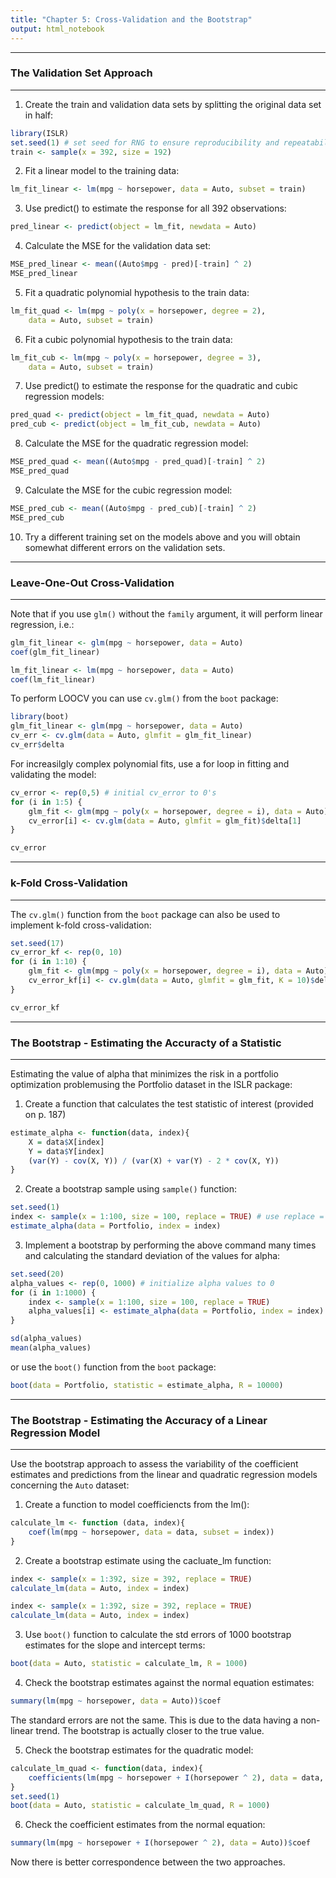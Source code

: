 ```yaml
---
title: "Chapter 5: Cross-Validation and the Bootstrap"
output: html_notebook
---
```


---

### The Validation Set Approach

---

1) Create the train and validation data sets by splitting the original data set in half:

```r
library(ISLR)
set.seed(1) # set seed for RNG to ensure reproducibility and repeatability of results
train <- sample(x = 392, size = 192)
```

2) Fit a linear model to the training data:

```r
lm_fit_linear <- lm(mpg ~ horsepower, data = Auto, subset = train)
```

3) Use predict() to estimate the response for all 392 observations:

```r
pred_linear <- predict(object = lm_fit, newdata = Auto)
```

4) Calculate the MSE for the validation data set:

```r
MSE_pred_linear <- mean((Auto$mpg - pred)[-train] ^ 2)
MSE_pred_linear
```

5) Fit a quadratic polynomial hypothesis to the train data:

```r
lm_fit_quad <- lm(mpg ~ poly(x = horsepower, degree = 2), 
    data = Auto, subset = train)
```

6) Fit a cubic polynomial hypothesis to the train data:

```r
lm_fit_cub <- lm(mpg ~ poly(x = horsepower, degree = 3),
    data = Auto, subset = train)
```

7) Use predict() to estimate the response for the quadratic and cubic regression models:

```r
pred_quad <- predict(object = lm_fit_quad, newdata = Auto)
pred_cub <- predict(object = lm_fit_cub, newdata = Auto)
```

8) Calculate the MSE for the quadratic regression model:

```r
MSE_pred_quad <- mean((Auto$mpg - pred_quad)[-train] ^ 2)
MSE_pred_quad
```

9) Calculate the MSE for the cubic regression model:

```r
MSE_pred_cub <- mean((Auto$mpg - pred_cub)[-train] ^ 2)
MSE_pred_cub
```

10) Try a different training set on the models above and you will obtain somewhat different errors on the validation sets. 

---

### Leave-One-Out Cross-Validation

---

Note that if you use `glm()` without the `family` argument, it will perform linear regression, i.e.:

```r
glm_fit_linear <- glm(mpg ~ horsepower, data = Auto)
coef(glm_fit_linear)
```

```r
lm_fit_linear <- lm(mpg ~ horsepower, data = Auto)
coef(lm_fit_linear)
```

To perform LOOCV you can use `cv.glm()` from the `boot` package:

```r
library(boot)
glm_fit_linear <- glm(mpg ~ horsepower, data = Auto)
cv_err <- cv.glm(data = Auto, glmfit = glm_fit_linear)
cv_err$delta
```

For increasilgly complex polynomial fits, use a for loop in fitting and validating the model:

```r
cv_error <- rep(0,5) # initial cv_error to 0's
for (i in 1:5) {
    glm_fit <- glm(mpg ~ poly(x = horsepower, degree = i), data = Auto)
    cv_error[i] <- cv.glm(data = Auto, glmfit = glm_fit)$delta[1]
}

cv_error
```

---

### k-Fold Cross-Validation

---

The `cv.glm()` function from the `boot` package can also be used to implement k-fold cross-validation:

```r
set.seed(17)
cv_error_kf <- rep(0, 10)
for (i in 1:10) {
    glm_fit <- glm(mpg ~ poly(x = horsepower, degree = i), data = Auto)
    cv_error_kf[i] <- cv.glm(data = Auto, glmfit = glm_fit, K = 10)$delta[1]
}

cv_error_kf
```

---

### The Bootstrap - Estimating the Accuracty of a Statistic 

---

Estimating the value of alpha that minimizes the risk in a portfolio optimization problemusing the Portfolio dataset in the ISLR package:

1) Create a function that calculates the test statistic of interest (provided on p. 187)

```r
estimate_alpha <- function(data, index){
    X = data$X[index]
    Y = data$Y[index]
    (var(Y) - cov(X, Y)) / (var(X) + var(Y) - 2 * cov(X, Y))
}
```

2) Create a bootstrap sample using `sample()` function:

```r
set.seed(1)
index <- sample(x = 1:100, size = 100, replace = TRUE) # use replace = TRUE in sample() to perform bootstrapping
estimate_alpha(data = Portfolio, index = index)
```

3) Implement a bootstrap by performing the above command many times and calculating the standard deviation of the values for alpha:

```r
set.seed(20)
alpha_values <- rep(0, 1000) # initialize alpha values to 0
for (i in 1:1000) {
    index <- sample(x = 1:100, size = 100, replace = TRUE) 
    alpha_values[i] <- estimate_alpha(data = Portfolio, index = index)
}

sd(alpha_values)
mean(alpha_values)
```

or use the `boot()` function from the `boot` package:

```r
boot(data = Portfolio, statistic = estimate_alpha, R = 10000)
```

---

### The Bootstrap - Estimating the Accuracy of a Linear Regression Model

---

Use the bootstrap approach to assess the variability of the coefficient estimates and predictions from the linear and quadratic regression models concerning the `Auto` dataset:

1) Create a function to model coefficiencts from the lm():

```r
calculate_lm <- function (data, index){
    coef(lm(mpg ~ horsepower, data = data, subset = index))
}
```

2) Create a bootstrap estimate using the cacluate_lm function:

```r
index <- sample(x = 1:392, size = 392, replace = TRUE)
calculate_lm(data = Auto, index = index)
```

```r
index <- sample(x = 1:392, size = 392, replace = TRUE)
calculate_lm(data = Auto, index = index)
```

3) Use `boot()` function to calculate the std errors of 1000 bootstrap estimates for the slope and intercept terms:

```r
boot(data = Auto, statistic = calculate_lm, R = 1000)
```

4) Check the bootstrap estimates against the normal equation estimates:

```r
summary(lm(mpg ~ horsepower, data = Auto))$coef
```

The standard errors are not the same.  This is due to the data having a non-linear trend. The bootstrap is actually closer to the true value.

5) Check the bootstrap estimates for the quadratic model:

```r
calculate_lm_quad <- function(data, index){
    coefficients(lm(mpg ~ horsepower + I(horsepower ^ 2), data = data, subset = index))
}
set.seed(1)
boot(data = Auto, statistic = calculate_lm_quad, R = 1000)
```

6) Check the coefficient estimates from the normal equation:

```r
summary(lm(mpg ~ horsepower + I(horsepower ^ 2), data = Auto))$coef
```

Now there is better correspondence between the two approaches.

